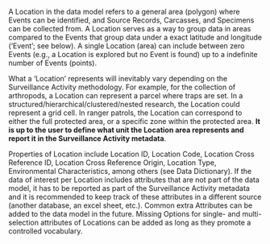 <!-- # Location {.unnumbered} -->

A Location in the data model refers to a general area (polygon) where Events can be identified, and Source Records, Carcasses, and Specimens can be collected from. A Location serves as a way to group data in areas compared to the Events that group data under a exact latitude and longitude ('Event'; see below). A single Location (area) can include between zero Events (e.g., a Location is explored but no Event is found) up to a indefinite number of Events (points). 

What a 'Location' represents will inevitably vary depending on the Surveillance Activity methodology. For example, for the collection of arthropods, a Location can represent a parcel where traps are set. In a structured/hierarchical/clustered/nested research, the Location could represent a grid cell. In ranger patrols, the Location can correspond to either the full protected area, or a specific zone within the protected area. **It is up to the user to define what unit the Location area represents and report it in the Surveillance Activity metadata**.

Properties of Location include Location ID, Location Code, Location Cross Reference ID, Location Cross Reference Origin, Location Type, Environmental Characteristics, among others (see Data Dictionary). If the data of interest per Location includes attributes that are not part of the data model, it has to be reported as part of the Surveillance Activity metadata and it is recommended to keep track of these attributes in a different source (another database, an excel sheet, etc.). Common extra Attributes can be added to the data model in the future. Missing Options for single- and multi-selection attributes of Locations can be added as long as they promote a controlled vocabulary.